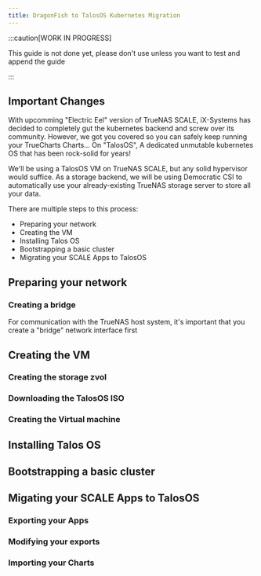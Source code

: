 ```yaml
---
title: DragonFish to TalosOS Kubernetes Migration
---
```


:::caution[WORK IN PROGRESS]

This guide is not done yet, please don't use unless you want to test and append the guide

:::

## Important Changes

With upcomming "Electric Eel" version of TrueNAS SCALE, iX-Systems has decided to completely gut the kubernetes backend and screw over its community.
However, we got you covered so you can safely keep running your TrueCharts Charts... On "TalosOS", A dedicated unmutable kubernetes OS that has been rock-solid for years!

We'll be using a TalosOS VM on TrueNAS SCALE, but any solid hypervisor would suffice.
As a storage backend, we will be using Democratic CSI to automatically use your already-existing TrueNAS storage server to store all your data.

There are multiple steps to this process:

- Preparing your network
- Creating the VM
- Installing Talos OS
- Bootstrapping a basic cluster
- Migrating your SCALE Apps to TalosOS

## Preparing your network

### Creating a bridge

For communication with the TrueNAS host system, it's important that you create a "bridge" network interface first


## Creating the VM

### Creating the storage zvol

### Downloading the TalosOS ISO

### Creating the Virtual machine

## Installing Talos OS

## Bootstrapping a basic cluster
## Migating your SCALE Apps to TalosOS

### Exporting your Apps

### Modifying your exports

### Importing your Charts